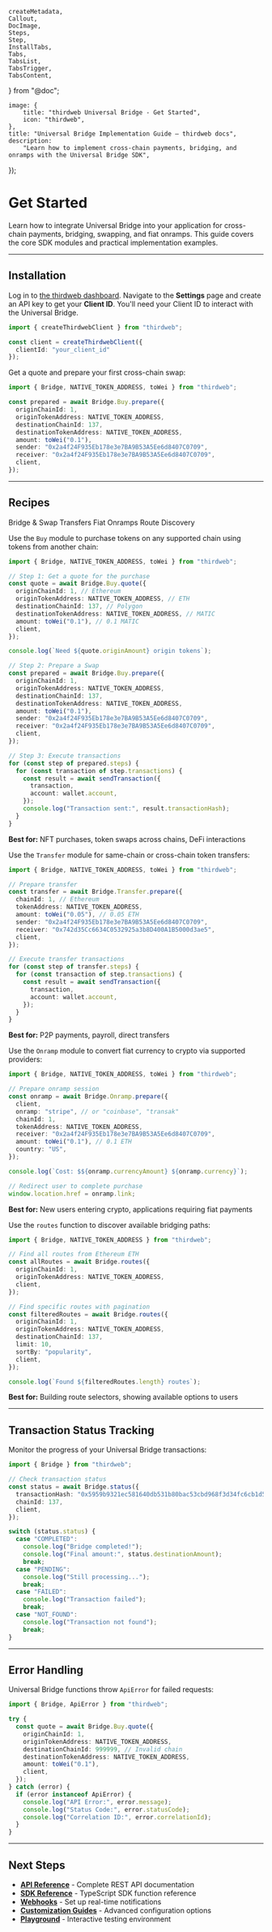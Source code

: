 	createMetadata,
	Callout,
	DocImage,
	Steps,
	Step,
	InstallTabs,
	Tabs,
	TabsList,
	TabsTrigger,
	TabsContent,
} from "@doc";

	image: {
		title: "thirdweb Universal Bridge - Get Started",
		icon: "thirdweb",
	},
	title: "Universal Bridge Implementation Guide — thirdweb docs",
	description:
		"Learn how to implement cross-chain payments, bridging, and onramps with the Universal Bridge SDK",
});

# Get Started

Learn how to integrate Universal Bridge into your application for cross-chain payments, bridging, swapping, and fiat onramps. This guide covers the core SDK modules and practical implementation examples.

---

## Installation

<Steps>
<Step title="Install the SDK">
<InstallTabs
	npm="npm i thirdweb"
	yarn="yarn add thirdweb"
	pnpm="pnpm i thirdweb"
/>
</Step>
<Step title="Get Your Client ID">

Log in to [the thirdweb dashboard](https://thirdweb.com/team). Navigate to the **Settings** page and create an API key to get your **Client ID**. You'll need your Client ID to interact with the Universal Bridge.

</Step>
<Step title="Initialize the Client">

```typescript
import { createThirdwebClient } from "thirdweb";

const client = createThirdwebClient({ 
  clientId: "your_client_id" 
});
```

</Step>
<Step title="Prepare a Swap">

Get a quote and prepare your first cross-chain swap:

```typescript
import { Bridge, NATIVE_TOKEN_ADDRESS, toWei } from "thirdweb";

const prepared = await Bridge.Buy.prepare({
  originChainId: 1,
  originTokenAddress: NATIVE_TOKEN_ADDRESS,
  destinationChainId: 137,
  destinationTokenAddress: NATIVE_TOKEN_ADDRESS,
  amount: toWei("0.1"),
  sender: "0x2a4f24F935Eb178e3e7BA9B53A5Ee6d8407C0709",
  receiver: "0x2a4f24F935Eb178e3e7BA9B53A5Ee6d8407C0709",
  client,
});
```

</Step>
</Steps>

---

## Recipes

<Tabs defaultValue="buy">
<TabsList className="grid w-full grid-cols-4">
<TabsTrigger value="buy">Bridge & Swap</TabsTrigger>
<TabsTrigger value="transfer">Transfers</TabsTrigger>
<TabsTrigger value="onramp">Fiat Onramps</TabsTrigger>
<TabsTrigger value="routes">Route Discovery</TabsTrigger>
</TabsList>

<TabsContent value="buy">

Use the `Buy` module to purchase tokens on any supported chain using tokens from another chain:

```typescript
import { Bridge, NATIVE_TOKEN_ADDRESS, toWei } from "thirdweb";

// Step 1: Get a quote for the purchase
const quote = await Bridge.Buy.quote({
  originChainId: 1, // Ethereum
  originTokenAddress: NATIVE_TOKEN_ADDRESS, // ETH
  destinationChainId: 137, // Polygon
  destinationTokenAddress: NATIVE_TOKEN_ADDRESS, // MATIC
  amount: toWei("0.1"), // 0.1 MATIC
  client,
});

console.log(`Need ${quote.originAmount} origin tokens`);

// Step 2: Prepare a Swap
const prepared = await Bridge.Buy.prepare({
  originChainId: 1,
  originTokenAddress: NATIVE_TOKEN_ADDRESS,
  destinationChainId: 137,
  destinationTokenAddress: NATIVE_TOKEN_ADDRESS,
  amount: toWei("0.1"),
  sender: "0x2a4f24F935Eb178e3e7BA9B53A5Ee6d8407C0709",
  receiver: "0x2a4f24F935Eb178e3e7BA9B53A5Ee6d8407C0709",
  client,
});

// Step 3: Execute transactions
for (const step of prepared.steps) {
  for (const transaction of step.transactions) {
    const result = await sendTransaction({
      transaction,
      account: wallet.account,
    });
    console.log("Transaction sent:", result.transactionHash);
  }
}
```

**Best for:** NFT purchases, token swaps across chains, DeFi interactions

</TabsContent>

<TabsContent value="transfer">

Use the `Transfer` module for same-chain or cross-chain token transfers:

```typescript
import { Bridge, NATIVE_TOKEN_ADDRESS, toWei } from "thirdweb";

// Prepare transfer
const transfer = await Bridge.Transfer.prepare({
  chainId: 1, // Ethereum
  tokenAddress: NATIVE_TOKEN_ADDRESS,
  amount: toWei("0.05"), // 0.05 ETH
  sender: "0x2a4f24F935Eb178e3e7BA9B53A5Ee6d8407C0709",
  receiver: "0x742d35Cc6634C0532925a3b8D400A1B5000d3ae5",
  client,
});

// Execute transfer transactions
for (const step of transfer.steps) {
  for (const transaction of step.transactions) {
    const result = await sendTransaction({
      transaction,
      account: wallet.account,
    });
  }
}
```

**Best for:** P2P payments, payroll, direct transfers

</TabsContent>

<TabsContent value="onramp">

Use the `Onramp` module to convert fiat currency to crypto via supported providers:

```typescript
import { Bridge, NATIVE_TOKEN_ADDRESS, toWei } from "thirdweb";

// Prepare onramp session
const onramp = await Bridge.Onramp.prepare({
  client,
  onramp: "stripe", // or "coinbase", "transak"
  chainId: 1,
  tokenAddress: NATIVE_TOKEN_ADDRESS,
  receiver: "0x2a4f24F935Eb178e3e7BA9B53A5Ee6d8407C0709",
  amount: toWei("0.1"), // 0.1 ETH
  country: "US",
});

console.log(`Cost: $${onramp.currencyAmount} ${onramp.currency}`);

// Redirect user to complete purchase
window.location.href = onramp.link;
```

**Best for:** New users entering crypto, applications requiring fiat payments

</TabsContent>

<TabsContent value="routes">

Use the `routes` function to discover available bridging paths:

```typescript
import { Bridge, NATIVE_TOKEN_ADDRESS } from "thirdweb";

// Find all routes from Ethereum ETH
const allRoutes = await Bridge.routes({
  originChainId: 1,
  originTokenAddress: NATIVE_TOKEN_ADDRESS,
  client,
});

// Find specific routes with pagination
const filteredRoutes = await Bridge.routes({
  originChainId: 1,
  originTokenAddress: NATIVE_TOKEN_ADDRESS,
  destinationChainId: 137,
  limit: 10,
  sortBy: "popularity",
  client,
});

console.log(`Found ${filteredRoutes.length} routes`);
```

**Best for:** Building route selectors, showing available options to users

</TabsContent>

</Tabs>

---

## Transaction Status Tracking

Monitor the progress of your Universal Bridge transactions:

```typescript
import { Bridge } from "thirdweb";

// Check transaction status
const status = await Bridge.status({
  transactionHash: "0x5959b9321ec581640db531b80bac53cbd968f3d34fc6cb1d5f4ea75f26df2ad7",
  chainId: 137,
  client,
});

switch (status.status) {
  case "COMPLETED":
    console.log("Bridge completed!");
    console.log("Final amount:", status.destinationAmount);
    break;
  case "PENDING":
    console.log("Still processing...");
    break;
  case "FAILED":
    console.log("Transaction failed");
    break;
  case "NOT_FOUND":
    console.log("Transaction not found");
    break;
}
```

---

## Error Handling

Universal Bridge functions throw `ApiError` for failed requests:

```typescript
import { Bridge, ApiError } from "thirdweb";

try {
  const quote = await Bridge.Buy.quote({
    originChainId: 1,
    originTokenAddress: NATIVE_TOKEN_ADDRESS,
    destinationChainId: 999999, // Invalid chain
    destinationTokenAddress: NATIVE_TOKEN_ADDRESS,
    amount: toWei("0.1"),
    client,
  });
} catch (error) {
  if (error instanceof ApiError) {
    console.log("API Error:", error.message);
    console.log("Status Code:", error.statusCode);
    console.log("Correlation ID:", error.correlationId);
  }
}
```

---

## Next Steps

- **[API Reference](https://bridge.thirdweb.com/reference)** - Complete REST API documentation
- **[SDK Reference](/typescript/v5/buy/quote)** - TypeScript SDK function reference  
- **[Webhooks](/pay/webhooks)** - Set up real-time notifications
- **[Customization Guides](/pay/customization)** - Advanced configuration options
- **[Playground](https://playground.thirdweb.com/connect/pay)** - Interactive testing environment
